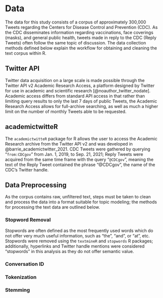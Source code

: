 # Data

The data for this study consists of a corpus of approximately 300,000 Tweets regarding the Centers for Disease Control and Prevention (CDC). As the CDC disseminates information regarding vaccinations, face coverings (masks), and general public health, tweets made in reply to the CDC (Reply Tweets) often follow the same topic of discussion. The data collection methods defined below explain the workflow for obtaining and cleaning the text corpus within R.

## Twitter API

Twitter data acquisition on a large scale is made possible through the Twitter API v2 Academic Research Access, a platform designed by Twitter for use in academic and scientific research [@noauthor_twitter_nodate]. Academic access differs from standard API access in that rather than limiting query results to only the last 7 days of public Tweets, the Academic Research Access allows for full-archive searching, as well as much a higher limit on the number of monthly Tweets able to be requested.

## academictwitteR

The `academictwitteR` package for R allows the user to access the Academic Research archive from the Twitter API v2 and was developed in @barrie_academictwitter_2021. CDC Tweets were gathered by querying "`from:CDCgov`" from Jan. 1, 2019, to Sep. 21, 2021; Reply Tweets were acquired from the same time frame with the query "`@CDCgov`", meaning the text of the Reply Tweet contained the phrase "\@CDCgov", the name of the CDC's Twitter handle.


## Data Preprocessing

As the corpus contains raw, unfiltered text, steps must be taken to clean and process the data into a format suitable for topic modeling; the methods for processing the text data are outlined below.

### Stopword Removal

Stopwords are often defined as the most frequently used words which do not offer very much useful information, such as "the", "and", or "at", etc. Stopwords were removed using the `textmineR` and `stopwords` R packages; additionally, hyperlinks and Twitter handle mentions were considered "stopwords" in this analysis as they do not offer semantic value.

### Conversation ID

### Tokenization

### Stemming
